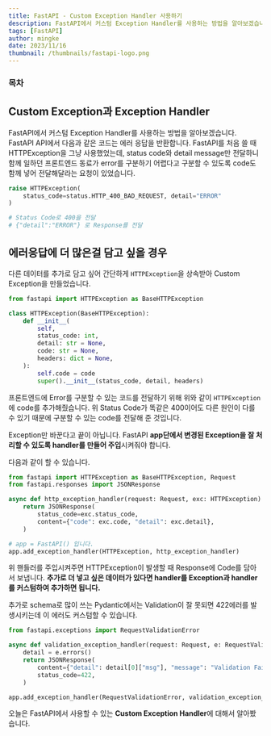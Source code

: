 ```yaml
---
title: FastAPI - Custom Exception Handler 사용하기
description: FastAPI에서 커스텀 Exception Handler를 사용하는 방법을 알아보겠습니다. FastAPI API에서 다음과 같은 코드는 에러 응답을 반환합니다. FastAPI를 처음 쓸 때 HTTPException을 그냥 사용했었는데, status code와 detail message만 전달하니 함께 일하던 프론트엔드 동료가 error를 구분하기 어렵다고 구분할 수 있도록 code도 함께 넣어 전달해달라는 요청이 있었습니다.
tags: [FastAPI]
author: mingke
date: 2023/11/16
thumbnail: /thumbnails/fastapi-logo.png
---
```


### 목차

## Custom Exception과 Exception Handler

FastAPI에서 커스텀 Exception Handler를 사용하는 방법을 알아보겠습니다. FastAPI API에서 다음과 같은 코드는 에러 응답을 반환합니다. FastAPI를 처음 쓸 때 HTTPException을 그냥 사용했었는데, status code와 detail message만 전달하니 함께 일하던 프론트엔드 동료가 error를 구분하기 어렵다고 구분할 수 있도록 code도 함께 넣어 전달해달라는 요청이 있었습니다.

```python
raise HTTPException(
    status_code=status.HTTP_400_BAD_REQUEST, detail="ERROR"
)

# Status Code로 400을 전달
# {"detail":"ERROR"} 로 Response를 전달
```

## 에러응답에 더 많은걸 담고 싶을 경우

다른 데이터를 추가로 담고 싶어 간단하게 `HTTPException`을 상속받아 Custom Exception을 만들었습니다.

```python
from fastapi import HTTPException as BaseHTTPException

class HTTPException(BaseHTTPException):
    def __init__(
        self,
        status_code: int,
        detail: str = None,
        code: str = None,
        headers: dict = None,
    ):
        self.code = code
        super().__init__(status_code, detail, headers)
```

프론트엔드에 Error를 구분할 수 있는 코드를 전달하기 위해 위와 같이 `HTTPException`에 code를 추가해줬습니다. 위 Status Code가 똑같은 400이어도 다른 원인이 다를 수 있기 때문에 구분할 수 있는 code를 전달해 준 것입니다.

Exception만 바꾼다고 끝이 아닙니다. FastAPI **app단에서 변경된 Exception을 잘 처리할 수 있도록 handler를 만들어 주입**시켜줘야 합니다.

다음과 같이 할 수 있습니다.

```python
from fastapi import HTTPException as BaseHTTPException, Request
from fastapi.responses import JSONResponse

async def http_exception_handler(request: Request, exc: HTTPException) -> JSONResponse:
    return JSONResponse(
        status_code=exc.status_code,
        content={"code": exc.code, "detail": exc.detail},
    )

# app = FastAPI() 입니다.
app.add_exception_handler(HTTPException, http_exception_handler)
```

위 핸들러를 주입시켜주면 HTTPException이 발생할 때 Response에 Code를 담아서 보냅니다. **추가로 더 넣고 싶은 데이터가 있다면 handler를 Exception과 handler를 커스텀하여 추가하면 됩니다.**

추가로 schema로 많이 쓰는 Pydantic에서는 Validation이 잘 못되면 422에러를 발생시키는데 이 에러도 커스텀할 수 있습니다.

```python
from fastapi.exceptions import RequestValidationError

async def validation_exception_handler(request: Request, e: RequestValidationError):
    detail = e.errors()
    return JSONResponse(
        content={"detail": detail[0]["msg"], "message": "Validation Fail!!!!"},
        status_code=422,
    )

app.add_exception_handler(RequestValidationError, validation_exception_handler)
```

오늘은 FastAPI에서 사용할 수 있는 **Custom Exception Handler**에 대해서 알아봤습니다.

